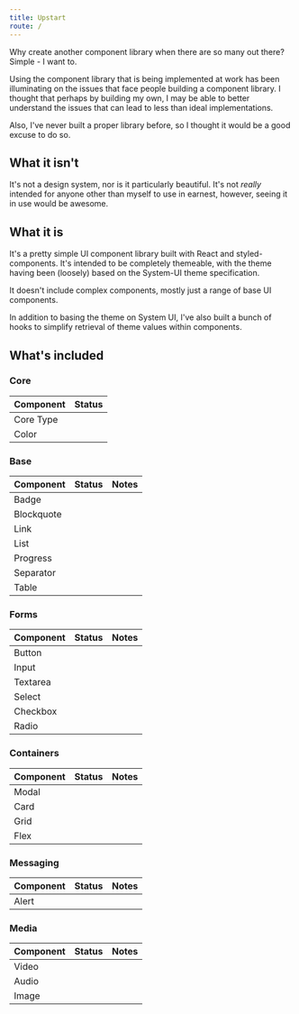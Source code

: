 ```yaml
---
title: Upstart
route: /
---
```



Why create another component library when there are so many out there? Simple - I want to.

Using the component library that is being implemented at work has been illuminating on the issues that face people building a component library. I thought that perhaps by building my own, I may be able to better understand the issues that can lead to less than ideal implementations.

Also, I've never built a proper library before, so I thought it would be a good excuse to do so.

## What it isn't

It's not a design system, nor is it particularly beautiful. It's not _really_ intended for anyone other than myself to use in earnest, however, seeing it in use would be awesome.

## What it is

It's a pretty simple UI component library built with React and styled-components. It's intended to be completely themeable, with the theme having been (loosely) based on the System-UI theme specification.

It doesn't include complex components, mostly just a range of base UI components.

In addition to basing the theme on System UI, I've also built a bunch of hooks to simplify retrieval of theme values within components.

## What's included

### Core

| Component | Status              |
| :-------- | :------------------ |
| Core Type | <Status complete /> |
| Color     | <Status review />   |

### Base

| Component  | Status                                         | Notes         |
| :--------- | :--------------------------------------------- | :------------ |
| Badge      | <Status progress /> |               |
| Blockquote | <Status progress /> |               |
| Link       | <Status progress /> |               |
| List       | <Status progress /> |               |
| Progress   | <Status progress /> |               |
| Separator  |        |               |
| Table      |        |               |

### Forms

| Component | Status                                         | Notes         |
| :-------- | :--------------------------------------------- | :------------ |
| Button    | <Status progress /> |               |
| Input     | <Status progress /> |               |
| Textarea  |                                                |               |
| Select    |                                                |               |
| Checkbox  |                                                |               |
| Radio     |                                                |               |

### Containers

| Component | Status                                         | Notes         |
| :-------- | :--------------------------------------------- | :------------ |
| Modal     |                                                |               |
| Card      |                                                |               |
| Grid      | <Status progress /> |               |
| Flex      | <Status progress /> |               |

### Messaging

| Component | Status | Notes         |
| :-------- | :----- | :------------ |
| Alert     |        |               |

### Media

| Component | Status                                         | Notes         |
| :-------- | :--------------------------------------------- | :------------ |
| Video     |                                                |               |
| Audio     |                                                |               |
| Image     | <Status progress /> |               |
